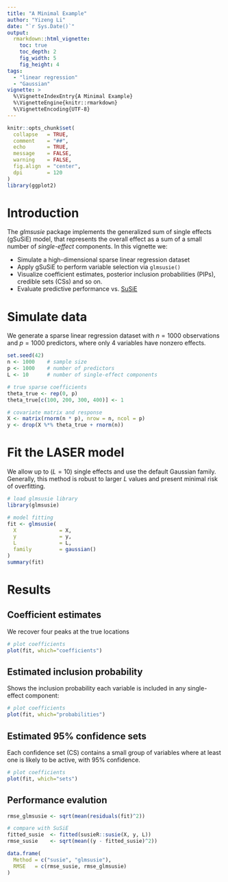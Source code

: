 ```yaml
---
title: "A Minimal Example"
author: "Yizeng Li"
date: "`r Sys.Date()`"
output:
  rmarkdown::html_vignette:
    toc: true
    toc_depth: 2
    fig_width: 5
    fig_height: 4
tags: 
  - "linear regression"
  - "Gaussian"
vignette: >
  %\VignetteIndexEntry{A Minimal Example}
  %\VignetteEngine{knitr::rmarkdown}
  %\VignetteEncoding{UTF-8}
---
```


```r
knitr::opts_chunk$set(
  collapse   = TRUE,
  comment    = "##",
  echo       = TRUE,
  message    = FALSE,
  warning    = FALSE,
  fig.align  = "center",
  dpi        = 120
)
library(ggplot2)
```

# Introduction

The *glmsusie* package implements the generalized sum of single effects (gSuSiE) model, that represents the overall effect as a sum of a small number of *single-effect* components. In this vignette we:

- Simulate a high-dimensional sparse linear regression dataset
- Apply gSuSiE to perform variable selection via `glmsusie()`
- Visualize coefficient estimates, posterior inclusion probabilities (PIPs), credible sets (CSs) and so on.
- Evaluate predictive performance vs. [SuSiE](https://stephenslab.github.io/susieR/index.html)

# Simulate data
We generate a sparse linear regression dataset with $n=1000$ observations and $p=1000$ predictors, where only 4 variables have nonzero effects.

```r
set.seed(42)
n <- 1000    # sample size
p <- 1000    # number of predictors
L <- 10      # number of single-effect components

# true sparse coefficients
theta_true <- rep(0, p)
theta_true[c(100, 200, 300, 400)] <- 1

# covariate matrix and response
X <- matrix(rnorm(n * p), nrow = n, ncol = p)
y <- drop(X %*% theta_true + rnorm(n))
```

# Fit the LASER model
We allow up to ($L=10$) single effects and use the default Gaussian family. Generally, this method is robust to larger $L$ values and present minimal risk of overfitting. 
 
```r
# load glmsusie library
library(glmsusie)

# model fitting
fit <- glmsusie(
  X              = X,
  y              = y,
  L              = L,
  family         = gaussian()
)
summary(fit)
```


# Results

## Coefficient estimates
We recover four peaks at the true locations

```r
# plot coefficients
plot(fit, which="coefficients")
```

## Estimated inclusion probability
Shows the inclusion probability each variable is included in any single-effect component:

```r
# plot coefficients
plot(fit, which="probabilities")
```

## Estimated 95% confidence sets
Each confidence set (CS) contains a small group of variables where at least one is likely to be active, with $95\%$ confidence.

```r
# plot coefficients
plot(fit, which="sets")
```

## Performance evalution

```r
rmse_glmsusie <- sqrt(mean(residuals(fit)^2))

# compare with SuSiE
fitted_susie  <- fitted(susieR::susie(X, y, L))
rmse_susie    <- sqrt(mean((y - fitted_susie)^2))

data.frame(
  Method = c("susie", "glmsusie"),
  RMSE   = c(rmse_susie, rmse_glmsusie)
)
```














